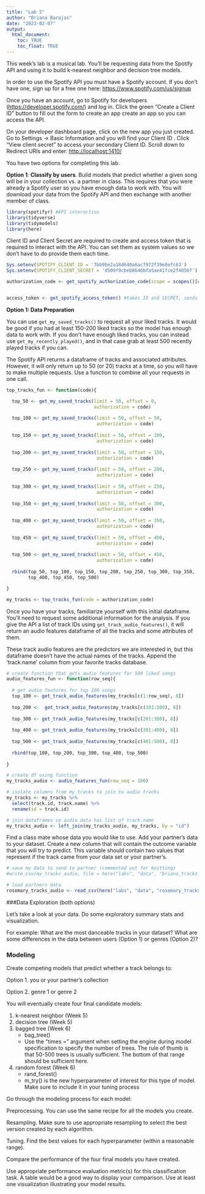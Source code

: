 ```yaml
---
title: "Lab 5"
author: "Briana Barajas"
date: "2023-02-07"
output: 
  html_document:
    toc: TRUE
    toc_float: TRUE
---
```


This week's lab is a musical lab. You'll be requesting data from the Spotify API and using it to build k-nearest neighbor and decision tree models.

In order to use the Spotify API you must have a Spotify account. If you don't have one, sign up for a free one here: <https://www.spotify.com/us/signup>

Once you have an account, go to Spotify for developers (<https://developer.spotify.com/>) and log in. Click the green "Create a Client ID" button to fill out the form to create an app create an app so you can access the API.

On your developer dashboard page, click on the new app you just created. Go to Settings -\> Basic Information and you will find your Client ID . Click "View client secret" to access your secondary Client ID. Scroll down to Redirect URIs and enter: <http://localhost:1410/>

You have two options for completing this lab.

**Option 1**: **Classify by users**. Build models that predict whether a given song will be in your collection vs. a partner in class. This requires that you were already a Spotify user so you have enough data to work with. You will download your data from the Spotify API and then exchange with another member of class.

```r
library(spotifyr) #API interaction
library(tidyverse)
library(tidymodels)
library(here)
```

Client ID and Client Secret are required to create and access token that is required to interact with the API. You can set them as system values so we don't have to do provide them each time.

```r

Sys.setenv(SPOTIFY_CLIENT_ID = '7bb9be2a18d640a6ac7972f39e8efc63') 
Sys.setenv(SPOTIFY_CLIENT_SECRET = 'd509f9cbeb8646bfa5ae41fce2f4056f')

authorization_code <- get_spotify_authorization_code(scope = scopes()[c(1:19)]) #sets an authorization code that you'll need to provide for certain get_ functions via 


access_token <- get_spotify_access_token() #takes ID and SECRET, sends to Spotify and receives an access token
```

**Option 1: Data Preparation**

You can use `get_my_saved_tracks()` to request all your liked tracks. It would be good if you had at least 150-200 liked tracks so the model has enough data to work with. If you don't have enough liked tracks, you can instead use `get_my_recently_played()`, and in that case grab at least 500 recently played tracks if you can.

The Spotify API returns a dataframe of tracks and associated attributes. However, it will only return up to 50 (or 20) tracks at a time, so you will have to make multiple requests. Use a function to combine all your requests in one call.

```r
top_tracks_fun <- function(code){

  top_50 <- get_my_saved_tracks(limit = 50, offset = 0,
                                authorization = code)
  
  top_100 <- get_my_saved_tracks(limit = 50, offset = 50,
                                 authorization = code)
  
  top_150 <- get_my_saved_tracks(limit = 50, offset = 100,
                                 authorization = code)
  
  top_200 <- get_my_saved_tracks(limit = 50, offset = 150,
                                 authorization = code)
  
  top_250 <- get_my_saved_tracks(limit = 50, offset = 200,
                                 authorization = code)
  
  top_300 <- get_my_saved_tracks(limit = 50, offset = 250,
                                 authorization = code)
  
  top_350 <- get_my_saved_tracks(limit = 50, offset = 300,
                                 authorization = code)
  
  top_400 <- get_my_saved_tracks(limit = 50, offset = 350,
                                 authorization = code)
  
  top_450 <- get_my_saved_tracks(limit = 50, offset = 400,
                                 authorization = code)
  
  top_500 <- get_my_saved_tracks(limit = 50, offset = 450,
                                 authorization = code)
  
  rbind(top_50, top_100, top_150, top_200, top_250, top_300, top_350,
        top_400, top_450, top_500)

}

my_tracks <- top_tracks_fun(code = authorization_code)

```

Once you have your tracks, familiarize yourself with this initial dataframe. You'll need to request some additional information for the analysis. If you give the API a list of track IDs using `get_track_audio_features()`, it will return an audio features dataframe of all the tracks and some attributes of them.

These track audio features are the predictors we are interested in, but this dataframe doesn't have the actual names of the tracks. Append the 'track.name' column from your favorite tracks database.

```r
# create function that gets audio features for 500 liked songs
audio_features_fun <- function(row_seq){
  
  # get audio features for top 100 songs
  top_100 <- get_track_audio_features(my_tracks[c(1:row_seq), 8])
  
  top_200 <-  get_track_audio_features(my_tracks[c(101:200), 8])
  
  top_300 <- get_track_audio_features(my_tracks[c(201:300), 8])
  
  top_400 <- get_track_audio_features(my_tracks[c(301:400), 8])
  
  top_500 <- get_track_audio_features(my_tracks[c(401:500), 8])
  
  rbind(top_100, top_200, top_300, top_400, top_500)
  
}

# create df using function
my_tracks_audio <- audio_features_fun(row_seq = 100)

# isolate columns from my_tracks to join to audio tracks
my_tracks <- my_tracks %>% 
  select(track.id, track.name) %>% 
  rename(id = track.id)

# join dataframes so audio data has list of track.name
my_tracks_audio <- left_join(my_tracks_audio, my_tracks, by = "id")
```


Find a class mate whose data you would like to use. Add your partner's data to your dataset. Create a new column that will contain the outcome variable that you will try to predict. This variable should contain two values that represent if the track came from your data set or your partner's.

```r
# save my data to send to partner (commented out for knitting)
#write_csv(my_tracks_audio, file = here("labs", "data", "briana_tracks_audio.csv"))

# load partners data
rosemary_tracks_audio <- read_csv(here("labs", "data", "rosemary_tracks_audio.csv"))
```


###Data Exploration (both options)

Let's take a look at your data. Do some exploratory summary stats and visualization.

For example: What are the most danceable tracks in your dataset? What are some differences in the data between users (Option 1) or genres (Option 2)?

### **Modeling**

Create competing models that predict whether a track belongs to:

Option 1. you or your partner's collection

Option 2. genre 1 or genre 2

You will eventually create four final candidate models:

1.  k-nearest neighbor (Week 5)
2.  decision tree (Week 5)
3.  bagged tree (Week 6)
    -   bag_tree()
    -   Use the "times =" argument when setting the engine during model specification to specify the number of trees. The rule of thumb is that 50-500 trees is usually sufficient. The bottom of that range should be sufficient here.
4.  random forest (Week 6)
    -   rand_forest()
    -   m_try() is the new hyperparameter of interest for this type of model. Make sure to include it in your tuning process

Go through the modeling process for each model:

Preprocessing. You can use the same recipe for all the models you create.

Resampling. Make sure to use appropriate resampling to select the best version created by each algorithm.

Tuning. Find the best values for each hyperparameter (within a reasonable range).

Compare the performance of the four final models you have created.

Use appropriate performance evaluation metric(s) for this classification task. A table would be a good way to display your comparison. Use at least one visualization illustrating your model results.
